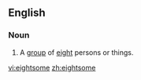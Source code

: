 ==English==
===Noun===
{{en-noun}}
#A [[group]] of [[eight]] persons or things.

[[vi:eightsome]]
[[zh:eightsome]]